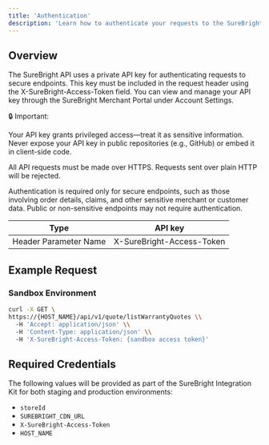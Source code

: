 ```yaml
---
title: 'Authentication'
description: 'Learn how to authenticate your requests to the SureBright API'
---
```


## Overview

The SureBright API uses a private API key for authenticating requests to secure endpoints. This key must be included in the request header using the X-SureBright-Access-Token field. You can view and manage your API key through the SureBright Merchant Portal under Account Settings.

<Note>
🔒 Important: 

Your API key grants privileged access—treat it as sensitive information. Never expose your API key in public repositories (e.g., GitHub) or embed it in client-side code.
</Note>

All API requests must be made over HTTPS. Requests sent over plain HTTP will be rejected.


Authentication is required only for secure endpoints, such as those involving order details, claims, and other sensitive merchant or customer data. Public or non-sensitive endpoints may not require authentication.

| Type |  API key
|------|----------------------|
| Header Parameter Name | X-SureBright-Access-Token |

## Example Request

### Sandbox Environment

```bash
curl -X GET \
https://{HOST_NAME}/api/v1/quote/listWarrantyQuotes \\
  -H 'Accept: application/json' \\
  -H 'Content-Type: application/json' \\
  -H 'X-SureBright-Access-Token: {sandbox access token}'
```

## Required Credentials

The following values will be provided as part of the SureBright Integration Kit for both staging and production environments:

- `storeId`
- `SUREBRIGHT_CDN_URL`
- `X-SureBright-Access-Token`
- `HOST_NAME`

